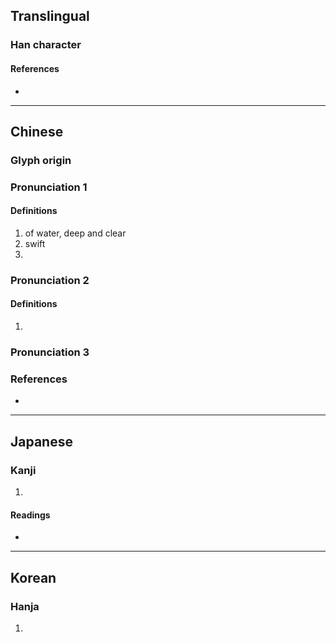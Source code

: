 {{character info/new}}
==Translingual==

===Han character===
{{Han char|rn=85|rad=水|as=12|sn=15|four=35127|canj=ELX|ids=⿰氵肅}}

====References====
* {{Han ref|kx=0649.080|dkj=18239|dj=1059.030|hdz=31764.150|uh=6F5A|ud=28506|bh=E646|bd=58950}}

----

==Chinese==
{{zh-forms|s=㴋}}

===Glyph origin===
{{Han etym}}

===Pronunciation 1===
{{zh-pron
|m=sù
|mc=2
|oc=2
|cat=a
}}

====Definitions====
{{zh-hanzi}}

# of water, deep and clear
# swift
# {{surname|lang=zh}}

===Pronunciation 2===
{{zh-pron
|m=xiāo
|c=siu1
|mc=1
|oc=1
}}

====Definitions====
{{zh-hanzi}}

# {{zh-alt-form|瀟|tr=-}}

===Pronunciation 3===
{{zh-see|溲|v|to wash (rice)}}

===References===
* {{R:twedu|B02273}}

----

==Japanese==

===Kanji===
{{ja-kanji|grade=|rs=水12}}

# {{defn|lang=ja|sort=水12}}

====Readings====
* {{ja-readings|on=[[しゅく]] (shuku), [[しょう]] (shō), [[しゅう]] (shū)|kun=[[きよい]] (kiyoi)}}

----

==Korean==

===Hanja===
{{ko-hanja|hangeul=숙|eumhun=|rv=suk|mr=su|y=swu}}

# {{defn|lang=ko|sort=水12}}